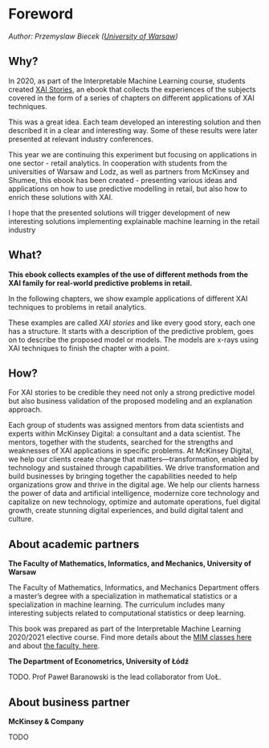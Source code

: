 # Foreword {-}

*Author: Przemyslaw Biecek ([University of Warsaw](https://www.mimuw.edu.pl/))*

## Why?

In 2020, as part of the Interpretable Machine Learning course, students created [XAI Stories](https://pbiecek.github.io/xai_stories), an ebook that collects the experiences of the subjects covered in the form of a series of chapters on different applications of XAI techniques.

This was a great idea. Each team developed an interesting solution and then described it in a clear and interesting way. Some of these results were later presented at relevant industry conferences.

This year we are continuing this experiment but focusing on applications in one sector - retail analytics. In cooperation with students from the universities of Warsaw and Lodz, as well as partners from McKinsey and Shumee, this ebook has been created - presenting various ideas and applications on how to use predictive modelling in retail, but also how to enrich these solutions with XAI.

I hope that the presented solutions will trigger development of new interesting solutions implementing explainable machine learning in the retail industry

## What?

**This ebook collects examples of the use of different methods from the XAI family for  real-world predictive problems in retail.**

In the following chapters, we show example applications of different XAI techniques to problems in retail analytics.

These examples are called *XAI stories* and like every good story, each one has a structure. It starts with a description of the predictive problem, goes on to describe the proposed model or models. The models are x-rays using XAI techniques to finish the chapter with a point.

## How?

For XAI stories to be credible they need not only a strong predictive model but also business validation of the proposed modeling and an explanation approach.

Each group of students was assigned mentors from data scientists and experts within McKinsey Digital: a consultant and a data scientist. The mentors, together with the students, searched for the strengths and weaknesses of XAI applications in specific problems. At McKinsey Digital, we help our clients create change that matters—transformation, enabled by technology and sustained through capabilities. We drive transformation and build businesses by bringing together the capabilities needed to help organizations grow and thrive in the digital age. We help our clients harness the power of data and artificial intelligence, modernize core technology and capitalize on new technology, optimize and automate operations, fuel digital growth, create stunning digital experiences, and build digital talent and culture.

## About academic partners

**The Faculty of Mathematics, Informatics, and Mechanics, University of Warsaw**

The Faculty of Mathematics, Informatics, and Mechanics Department offers a master's degree with a specialization in mathematical statistics or a specialization in machine learning. The curriculum includes many interesting subjects related to computational statistics or deep learning. 

This book was prepared as part of the Interpretable Machine Learning 2020/2021 elective course. Find more details about the [MIM classes here](https://usosweb.uw.edu.pl/kontroler.php?_action=katalog2/przedmioty/pokazPrzedmiot&kod=1000-1M18WUM) and about [the faculty, here](https://www.mimuw.edu.pl/en).

**The Department of Econometrics, University of Łódź**

TODO. Prof Paweł Baranowski is the lead collaborator from UoŁ.


## About business partner

**McKinsey & Company**

TODO

